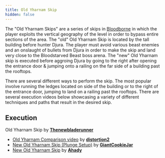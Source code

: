 ```yaml
---
title: Old Yharnam Skip
hidden: false
---
```



The "Old Yharnam Skips" are a series of skips in [Bloodborne](/bloodborne) in which the player exploits the vertical geography of the level in order to bypass entire sections of the area. The "old" Old Yharnam Skip is located by the tall building before hunter Djura. The player must avoid various beast enemies and an onslaught of bullets from Djura in order to make the skip and land very close to the Bloodstarved Beast boss arena. The "new" Old Yharnam skip is executed before aggroing Djura by going to the right after opening the entrance door & jumping onto a railing on the far side of a building past the rooftops.

There are several different ways to perform the skip. The most popular involve running the ledges located on side of the building or to the right of the entrance door, jumping to land on a railing past the rooftops. There are several execution videos below showcasing a variety of different techniques and paths that result in the desired skip.

## Execution

Old Yharnam Skip by [**Thenewbladerunner**](https://www.youtube.com/@thenewbladerunner)

<YouTube id="https://youtu.be/e1oPxD_K2jQ?si=yGoUgUtPzKxPGM2f" />

- [Old Yharnam Comparison video](https://www.youtube.com/watch?v=pNhEUpbSuE0)  by [**distortion2**](https://www.twitch.tv/distortion2)
- [New Old Yharnam Skip (Plunge Setup)](https://www.youtube.com/watch?v=IbzIB5xNhTg)  by [**GiantCookieJar**](https://www.twitch.tv/giantcookiejar)
- [New Old Yharnam Skip](https://www.youtube.com/watch?v=6Ca3I6Dyfag)  by [**Ahady**](https://www.twitch.tv/Ahady)